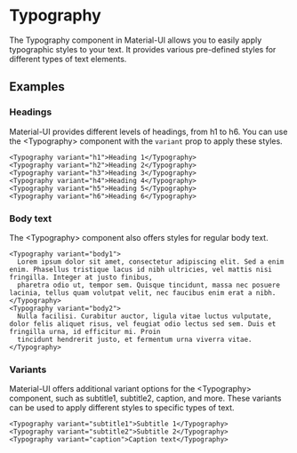 
<Meta title="Typography" />

# Typography

The Typography component in Material-UI allows you to easily apply typographic styles to your text. It provides various pre-defined styles for different types of text elements.

## Examples

### Headings

Material-UI provides different levels of headings, from h1 to h6. You can use the \<Typography\> component with the `variant` prop to apply these styles.

```tsx
<Typography variant="h1">Heading 1</Typography>
<Typography variant="h2">Heading 2</Typography>
<Typography variant="h3">Heading 3</Typography>
<Typography variant="h4">Heading 4</Typography>
<Typography variant="h5">Heading 5</Typography>
<Typography variant="h6">Heading 6</Typography>
```

### Body text

The \<Typography\> component also offers styles for regular body text.

```tsx
<Typography variant="body1">
  Lorem ipsum dolor sit amet, consectetur adipiscing elit. Sed a enim enim. Phasellus tristique lacus id nibh ultricies, vel mattis nisi fringilla. Integer at justo finibus,
  pharetra odio ut, tempor sem. Quisque tincidunt, massa nec posuere lacinia, tellus quam volutpat velit, nec faucibus enim erat a nibh.
</Typography>
<Typography variant="body2">
  Nulla facilisi. Curabitur auctor, ligula vitae luctus vulputate, dolor felis aliquet risus, vel feugiat odio lectus sed sem. Duis et fringilla urna, id efficitur mi. Proin
  tincidunt hendrerit justo, et fermentum urna viverra vitae.
</Typography>
```

### Variants

Material-UI offers additional variant options for the \<Typography\> component, such as subtitle1, subtitle2, caption, and more. These variants can be used to apply different styles to specific types of text.

```tsx
<Typography variant="subtitle1">Subtitle 1</Typography>
<Typography variant="subtitle2">Subtitle 2</Typography>
<Typography variant="caption">Caption text</Typography>
```
